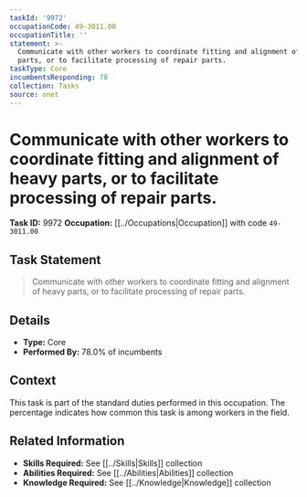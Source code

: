 ```yaml
---
taskId: '9972'
occupationCode: 49-3011.00
occupationTitle: ''
statement: >-
  Communicate with other workers to coordinate fitting and alignment of heavy
  parts, or to facilitate processing of repair parts.
taskType: Core
incumbentsResponding: 78
collection: Tasks
source: onet
---
```

# Communicate with other workers to coordinate fitting and alignment of heavy parts, or to facilitate processing of repair parts.

**Task ID:** 9972
**Occupation:** [[../Occupations|Occupation]] with code `49-3011.00`

## Task Statement

> Communicate with other workers to coordinate fitting and alignment of heavy parts, or to facilitate processing of repair parts.

## Details

- **Type:** Core
- **Performed By:** 78.0% of incumbents

## Context

This task is part of the standard duties performed in this occupation. The percentage indicates how common this task is among workers in the field.

## Related Information

- **Skills Required:** See [[../Skills|Skills]] collection
- **Abilities Required:** See [[../Abilities|Abilities]] collection
- **Knowledge Required:** See [[../Knowledge|Knowledge]] collection
